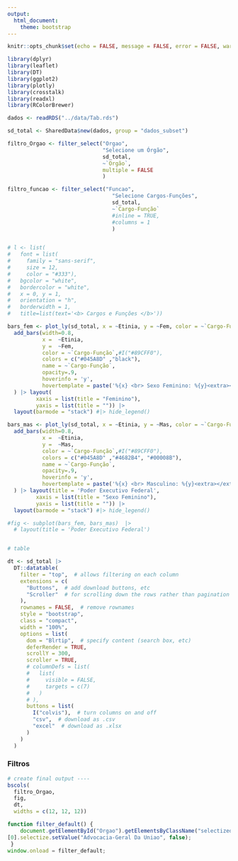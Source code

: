 ```yaml
---
output: 
  html_document:
    theme: bootstrap
---
```


```r
knitr::opts_chunk$set(echo = FALSE, message = FALSE, error = FALSE, warning = FALSE)
```

```r
library(dplyr)
library(leaflet)
library(DT)
library(ggplot2)
library(plotly)
library(crosstalk)
library(readxl)
library(RColorBrewer)
```

```r

dados <- readRDS("../data/Tab.rds") 

sd_total <- SharedData$new(dados, group = "dados_subset")

```

```r
filtro_Orgao <- filter_select("Orgao", 
                              "Selecione um Órgão", 
                              sd_total, 
                              ~`Orgão`,
                              multiple = FALSE
                              )

filtro_funcao <- filter_select("Funcao", 
                                 "Selecione Cargos-Funções", 
                                 sd_total, 
                                 ~`Cargo-Função`
                                 #inline = TRUE,
                                 #columns = 1
                                 )


# l <- list(
#   font = list(
#     family = "sans-serif",
#     size = 12,
#     color = "#333"),
#   bgcolor = "white",
#   bordercolor = "white",
#   x = 0, y = 1,
#   orientation = "h",
#   borderwidth = 1,
#   title=list(text='<b> Cargos e Funções </b>'))

bars_fem <- plot_ly(sd_total, x = ~Etinia, y = ~Fem, color = ~`Cargo-Função`)  |> 
  add_bars(width=0.8,
           x =  ~Etinia,
           y =  ~Fem,
           color = ~`Cargo-Função`,#I("#89CFF0"),
           colors = c("#045A8D" ,"black"),
           name = ~`Cargo-Função`,
           opacity=.9,
           hoverinfo = 'y',
           hovertemplate = paste('%{x} <br> Sexo Feminino: %{y}<extra></extra>')
  ) |> layout(
         xaxis = list(title = "Feminino"),
         yaxis = list(title = "")) |> 
  layout(barmode = "stack") #|> hide_legend()

bars_mas <- plot_ly(sd_total, x = ~Etinia, y = ~Mas, color = ~`Cargo-Função`)  |> 
  add_bars(width=0.8,
           x =  ~Etinia,
           y =  ~Mas,
           color = ~`Cargo-Função`,#I("#89CFF0"),
           colors = c("#045A8D" ,"#4682B4", "#00008B"),
           name = ~`Cargo-Função`,
           opacity=.9,
           hoverinfo = 'y',
           hovertemplate = paste('%{x} <br> Masculino: %{y}<extra></extra>')
  ) |> layout(title = 'Poder Executivo Federal',
         xaxis = list(title = "Sexo Feminino"),
         yaxis = list(title = "")) |> 
  layout(barmode = "stack") #|> hide_legend()

#fig <- subplot(bars_fem, bars_mas)  |>  
  # layout(title = 'Poder Executivo Federal')


# table

dt <- sd_total |> 
  DT::datatable(
    filter = "top",  # allows filtering on each column
    extensions = c(
      "Buttons",  # add download buttons, etc
      "Scroller"  # for scrolling down the rows rather than pagination
    ),
    rownames = FALSE,  # remove rownames
    style = "bootstrap",
    class = "compact",
    width = "100%",
    options = list(
      dom = "Blrtip",  # specify content (search box, etc)
      deferRender = TRUE,
      scrollY = 300,
      scroller = TRUE,
      # columnDefs = list(
      #   list(
      #     visible = FALSE,
      #     targets = c(7)
      #   )
      # ), 
      buttons = list(
        I("colvis"),  # turn columns on and off
        "csv",  # download as .csv
        "excel"  # download as .xlsx
      )
    )
  )

```

### Filtros

```r
# create final output ----
bscols(
  filtro_Orgao,
  fig,
  dt, 
  widths = c(12, 12, 12))
```

```js
function filter_default() {
    document.getElementById("Orgao").getElementsByClassName("selectized") 
[0].selectize.setValue("Advocacia-Geral Da Uniao", false);
 }
window.onload = filter_default;

```
